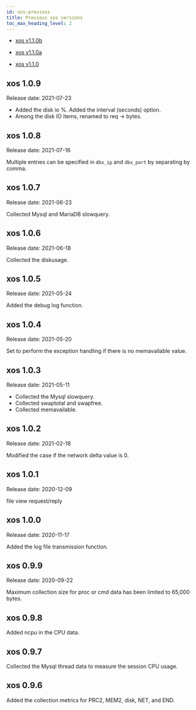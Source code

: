 ```yaml
---
id: xos-previous
title: Previous xos versions
toc_max_heading_level: 2
---
```


-   [xos v1.1.0b](xos-1_1_0b)

-   [xos v1.1.0a](xos-1_1_0a)

-   [xos v1.1.0](xos-1_1_0)

## xos 1.0.9

Release date: 2021-07-23

-   Added the disk io %. Added the interval (seconds) option.
-   Among the disk IO items, renamed to req -> bytes.

## xos 1.0.8

Release date: 2021-07-16

Multiple entries can be specified in `dbx_ip` and `dbx_port` by separating by comma.

## xos 1.0.7

Release date: 2021-06-23

Collected Mysql and MariaDB slowquery. 

## xos 1.0.6

Release date: 2021-06-18

Collected the diskusage. 

## xos 1.0.5

Release date: 2021-05-24

Added the debug log function. 

## xos 1.0.4

Release date: 2021-05-20

Set to perform the exception handling if there is no memavailable value. 

## xos 1.0.3

Release date: 2021-05-11

-   Collected the Mysql slowquery. 
-   Collected swaptotal and swapfree. 
-   Collected memavailable. 

## xos 1.0.2

Release date: 2021-02-18

Modified the case if the network delta value is 0.

## xos 1.0.1

Release date: 2020-12-09

file view request/reply

## xos 1.0.0

Release date: 2020-11-17

Added the log file transmission function. 

## xos 0.9.9

Release date: 2020-09-22

Maximum collection size for proc or cmd data has been limited to 65,000 bytes.

## xos 0.9.8

Added ncpu in the CPU data.

## xos 0.9.7

Collected the Mysql thread data to measure the session CPU usage.

## xos 0.9.6

Added the collection metrics for PRC2, MEM2, disk, NET, and END.
